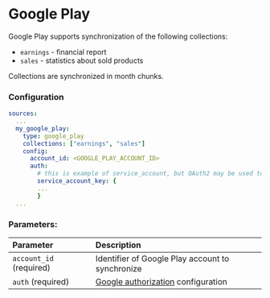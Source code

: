 # Google Play


Google Play supports synchronization of the following collections:

- `earnings` - financial report
- `sales` - statistics about sold products

Collections are synchronized in month chunks.

### Configuration

```yaml
sources:
  ...
  my_google_play:
    type: google_play
    collections: ["earnings", "sales"]
    config:
      account_id: <GOOGLE_PLAY_ACCOUNT_ID>
      auth:
        # this is example of service_account, but OAuth2 may be used too
        service_account_key: {
        ...
        }
  ...

```

### Parameters:

| Parameter | Description |
| :--- | :--- |
| `account_id` (required) | Identifier of Google Play account to synchronize |
| `auth` (required) | [Google authorization](/docs/configuration/google-authorization) configuration |